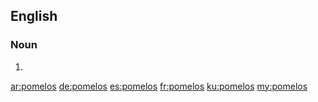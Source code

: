 ==English==

===Noun===
{{head|en|plural}}

# {{plural of|pomelo|lang=en|nocat=1}}

[[ar:pomelos]]
[[de:pomelos]]
[[es:pomelos]]
[[fr:pomelos]]
[[ku:pomelos]]
[[my:pomelos]]